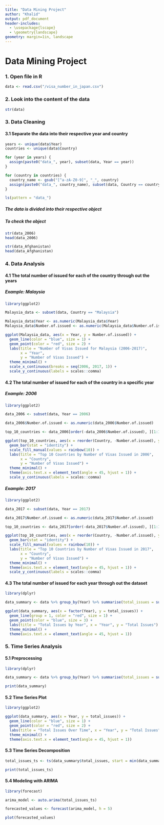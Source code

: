 ---
title: "Data Mining Project"
author: "Khalid"
output: pdf_document
header-includes:
  - \usepackage{lscape}
  - \geometry{landscape}
geometry: margin=1in, landscape
---

# Data Mining Project

### 1. Open file in R

```{r}
data <- read.csv("/visa_number_in_japan.csv")
```

### 2. Look into the content of the data

```{r}
str(data)
```

### 3. Data Cleaning

#### 3.1 Separate the data into their respective year and country

```{r}
years <- unique(data$Year)
countries <- unique(data$Country)

for (year in years) {
  assign(paste0("data_", year), subset(data, Year == year))
}

for (country in countries) {
  country_name <- gsub("[^a-zA-Z0-9]", "_", country)
  assign(paste0("data_", country_name), subset(data, Country == country))
}

ls(pattern = "data_")
```

##### The data is divided into their respective object

##### To check the object

```{r}
str(data_2006)
head(data_2006)
```

```{r}
str(data_Afghanistan)
head(data_Afghanistan)
```

### 4. Data Analysis

#### 4.1 The total number of issued for each of the country through out the years

##### Example: Malaysia

```{r}
library(ggplot2)

Malaysia_data <- subset(data, Country == "Malaysia")

Malaysia_data$Year <- as.numeric(Malaysia_data$Year)
Malaysia_data$Number.of.issued <- as.numeric(Malaysia_data$Number.of.issued)

ggplot(Malaysia_data, aes(x = Year, y = Number.of.issued)) +
  geom_line(color = "blue", size = 1) +
  geom_point(color = "red", size = 2) +
  labs(title = "Number of Visas Issued for Malaysia (2006-2017)",
       x = "Year",
       y = "Number of Visas Issued") +
  theme_minimal() +
  scale_x_continuous(breaks = seq(2006, 2017, 1)) +
  scale_y_continuous(labels = scales::comma)
```

#### 4.2 The total number of issued for each of the country in a specific year

##### Example: 2006

```{r}
library(ggplot2)

data_2006 <- subset(data, Year == 2006)

data_2006$Number.of.issued <- as.numeric(data_2006$Number.of.issued)

top_10_countries <- data_2006[order(-data_2006$Number.of.issued), ][1:10, ]

ggplot(top_10_countries, aes(x = reorder(Country, -Number.of.issued), y = Number.of.issued, fill = Country)) +
  geom_bar(stat = "identity") +
  scale_fill_manual(values = rainbow(10)) +
  labs(title = "Top 10 Countries by Number of Visas Issued in 2006",
       x = "Country",
       y = "Number of Visas Issued") +
  theme_minimal() +
  theme(axis.text.x = element_text(angle = 45, hjust = 1)) +
  scale_y_continuous(labels = scales::comma)
```

##### Example: 2017

```{r}
library(ggplot2)

data_2017 <- subset(data, Year == 2017)

data_2017$Number.of.issued <- as.numeric(data_2017$Number.of.issued)

top_10_countries <- data_2017[order(-data_2017$Number.of.issued), ][1:10, ]

ggplot(top_10_countries, aes(x = reorder(Country, -Number.of.issued), y = Number.of.issued, fill = Country)) +
  geom_bar(stat = "identity") +
  scale_fill_manual(values = rainbow(10)) +
  labs(title = "Top 10 Countries by Number of Visas Issued in 2017",
       x = "Country",
       y = "Number of Visas Issued") +
  theme_minimal() +
  theme(axis.text.x = element_text(angle = 45, hjust = 1)) +
  scale_y_continuous(labels = scales::comma)
```

#### 4.3 The total number of issued for each year through out the dataset

```{r}
library(dplyr)

data_summary <- data %>% group_by(Year) %>% summarise(total_issues = sum(Number.of.issued, na.rm = TRUE))

ggplot(data_summary, aes(x = factor(Year), y = total_issues)) +
  geom_line(group = 1, color = "red", size = 1) +
  geom_point(color = "blue", size = 3) +
  labs(title = "Total Issues by Year", x = "Year", y = "Total Issues") +
  theme_minimal() +
  theme(axis.text.x = element_text(angle = 45, hjust = 1))
```

### 5. Time Series Analysis

#### 5.1 Preprocessing

```{r}
library(dplyr)

data_summary <- data %>% group_by(Year) %>% summarise(total_issues = sum(Number.of.issued, na.rm = TRUE))

print(data_summary)
```

#### 5.2 Time Series Plot

```{r}
library(ggplot2)

ggplot(data_summary, aes(x = Year, y = total_issues)) +
  geom_line(color = "blue", size = 1) +
  geom_point(color = "red", size = 2) +
  labs(title = "Total Issues Over Time", x = "Year", y = "Total Issues") +
  theme_minimal() +
  theme(axis.text.x = element_text(angle = 45, hjust = 1))
```

#### 5.3 Time Series Decomposition

```{r}
total_issues_ts <- ts(data_summary$total_issues, start = min(data_summary$Year), frequency = 1)

print(total_issues_ts)
```

#### 5.4 Modeling with ARIMA

```{r}

library(forecast)

arima_model <- auto.arima(total_issues_ts)

forecasted_values <- forecast(arima_model, h = 5)

plot(forecasted_values)
```
